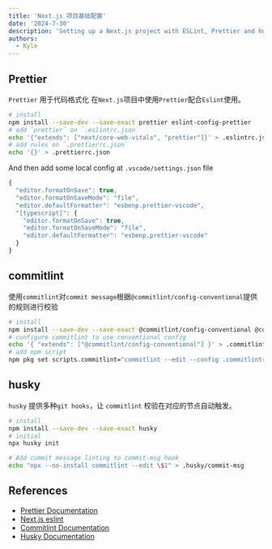 ```yaml
---
title: 'Next.js 项目基础配置'
date: '2024-7-30'
description: 'Setting up a Next.js project with ESLint, Prettier and husky.'
authors:
  - Kyle
---
```


## Prettier
`Prettier` 用于代码格式化
在`Next.js`项目中使用`Prettier`配合`Eslint`使用。

```bash
# install
npm install --save-dev --save-exact prettier eslint-config-prettier
# add `prettier` on `.eslintrc.json`
echo '{"extends": ["next/core-web-vitals", "prettier"]}' > .eslintrc.json
# add rules on `.prettierrc.json`
echo '{}' > .prettierrc.json
```

And then add some local config at `.vscode/settings.json` file

```js
{
  "editor.formatOnSave": true,
  "editor.formatOnSaveMode": "file",
  "editor.defaultFormatter": "esbenp.prettier-vscode",
  "[typescript]": {
    "editor.formatOnSave": true,
    "editor.formatOnSaveMode": "file",
    "editor.defaultFormatter": "esbenp.prettier-vscode"
  }
}
```

## commitlint
使用`commitlint`对`commit message`根据`@commitlint/config-conventional`提供的规则进行校验

```bash
# install
npm install --save-dev --save-exact @commitlint/config-conventional @commitlint/cli
# configure commitlint to use conventional config
echo '{ "extends": ["@commitlint/config-conventional"] }' > .commitlintrc.json
# add npm script
npm pkg set scripts.commitlint="commitlint --edit --config .commitlintrc.json -e -V"
```

## husky
`husky` 提供多种`git hooks`，让 `commitlint` 校验在对应的节点自动触发。

```bash
# install
npm install --save-dev --save-exact husky
# initial
npx husky init

# Add commit message linting to commit-msg hook
echo "npx --no-install commitlint --edit \$1" > .husky/commit-msg
```

## References
- [Prettier Documentation](https://prettier.io/docs/en/install)
- [Next.js eslint](https://nextjs.org/docs/app/api-reference/next-config-js/eslint)
- [Commitlint Documentation](https://commitlint.js.org/)
- [Husky Documentation](https://typicode.github.io/husky/)
